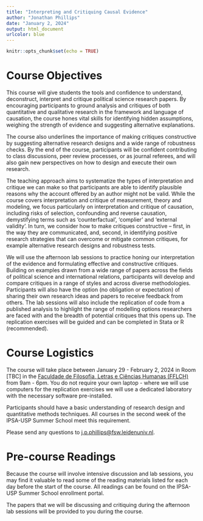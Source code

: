 ```yaml
---
title: "Interpreting and Critiquing Causal Evidence"
author: "Jonathan Phillips"
date: "January 2, 2024"
output: html_document
urlcolor: blue
---
```


```r
knitr::opts_chunk$set(echo = TRUE)
```

# Course Objectives

This course will give students the tools and confidence to understand, deconstruct, interpret and critique political science research papers. By encouraging participants to ground analysis and critiques of both quantitative and qualitative research in the framework and language of causation, the course hones vital skills for identifying hidden assumptions, weighing the strength of evidence and suggesting alternative explanations. 

The course also underlines the importance of making critiques constructive by suggesting alternative research designs and a wide range of robustness checks. By the end of the course, participants will be confident contributing to class discussions, peer review processes, or as journal referees, and will also gain new perspectives on how to design and execute their own research.

The teaching approach aims to systematize the types of interpretation and critique we can make so that participants are able to identify plausible reasons why the account offered by an author might not be valid. While the course covers interpretation and critique of measurement, theory and modeling, we focus particularly on interpretation and critique of causation, including risks of selection, confounding and reverse causation, demystifying terms such as ‘counterfactual’, ‘complier’ and ‘external validity’. In turn, we consider how to make critiques constructive – first, in the way they are communicated, and, second, in identifying positive research strategies that can overcome or mitigate common critiques, for example alternative research designs and robustness tests.

We will use the afternoon lab sessions to practice honing our interpretation of the evidence and formulating effective and constructive critiques. Building on examples drawn from a wide range of papers across the fields of political science and international relations, participants will develop and compare critiques in a range of styles and across diverse methodologies. Participants will also have the option (no obligation or expectation) of sharing their own research ideas and papers to receive feedback from others. The lab sessions will also include the replication of code from a published analysis to highlight the range of modelling options researchers are faced with and the breadth of potential critiques that this opens up. The replication exercises will be guided and can be completed in Stata or R (recommended).

# Course Logistics

The course will take place between January 29 - February 2, 2024 in Room [TBC] in the [Faculdade de Filosofia, Letras e Ciências Humanas (FFLCH)](https://www.google.com.br/maps/place/FFLCH+-+Pr%C3%A9dio+de+Letras/@-23.5618195,-46.7275296,17z/data=!3m1!4b1!4m5!3m4!1s0x94ce5640eb6f8a59:0x6f53a42abbe26c0c!8m2!3d-23.5618195!4d-46.7253409) from 9am - 6pm. You do not require your own laptop - where we will use computers for the replication exercises we will use a dedicated laboratory with the necessary software pre-installed.

Participants should have a basic understanding of research design and quantitative methods techniques. All courses in the second week of the IPSA-USP Summer School meet this requirement.

Please send any questions to [j.p.phillips@fsw.leidenuniv.nl](j.p.phillips@fsw.leidenuniv.nl).

# Pre-course Readings

Because the course will involve intensive discussion and lab sessions, you may find it valuable to read some of the reading materials listed for each day before the start of the course. All readings can be found on the IPSA-USP Summer School enrollment portal. 

The papers that we will be discussing and critiquing during the afternoon lab sessions will be provided to you during the course.
